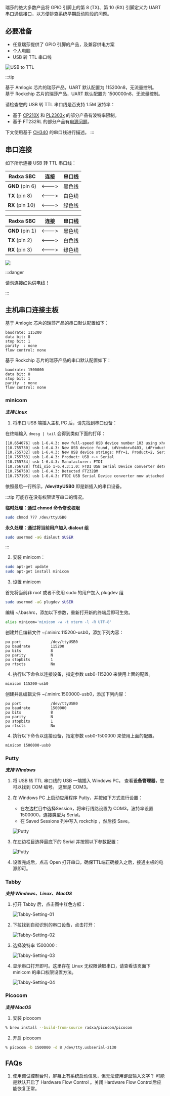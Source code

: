 
瑞莎的绝大多数产品将 GPIO 引脚上的第 8 (TX)、第 10 (RX) 引脚定义为 UART 串口通信接口，以方便排查系统早期启动阶段的问题。

## 必要准备

- 任意瑞莎提供了 GPIO 引脚的产品，及兼容供电方案
- 个人电脑
- USB 转 TTL 串口线

![USB to TTL](/img/accessories/600px-Usb2ttl-cable-definition.webp)

:::tip

<Section compatible="aml" platform={props.platform}>
基于 Amlogic 芯片的瑞莎产品，UART 默认配置为 115200n8，无流量控制。

</Section>

<Section compatible="rk" platform={props.platform}>
基于 Rockchip 芯片的瑞莎产品，UART 默认配置为 1500000n8，无流量控制。

请检查您的 USB 转 TTL 串口线是否支持 1.5M 波特率：

- 基于 [CP210X](https://www.silabs.com/interface/usb-bridges) 和 [PL2303x](https://www.prolific.com.tw/US/index.aspx) 的部分产品有波特率限制。
- 基于 FT232RL 的部分产品有[电源问题](https://forum.radxa.com/t/u-boot-cant-boot-with-serial-console-attached/7684)。

</Section>

下文使用基于 [CH340](http://wch-ic.com/products/CH340.html) 的串口线进行描述。
:::

## 串口连接

如下所示连接 USB 转 TTL 串口线：

<Section compatible="^rock5itx" model={props.model}>

| Radxa SBC       | 连接        | 串口线 |
| --------------- | ----------- | ------ |
| **GND** (pin 6) | &lt;---&gt; | 黑色线 |
| **TX** (pin 8)  | &lt;---&gt; | 白色线 |
| **RX** (pin 10) | &lt;---&gt; | 绿色线 |

</Section>

<Section compatible="rock5itx" model={props.model}>

| Radxa SBC       | 连接        | 串口线 |
| --------------- | ----------- | ------ |
| **GND** (pin 1) | &lt;---&gt; | 黑色线 |
| **TX** (pin 2)  | &lt;---&gt; | 白色线 |
| **RX** (pin 3)  | &lt;---&gt; | 绿色线 |

</Section>

<Image
  src="/img/accessories/#model#-1000px-Serial-connection.webp"
  model={props.model}
  fallback="rock5a"
/>

:::danger

请勿连接红色供电线！

:::

## 主机串口连接主板

<Section compatible="aml" platform={props.platform}>
基于 Amlogic 芯片的瑞莎产品的串口默认配置如下：

```
baudrate: 115200
data bit: 8
stop bit: 1
parity  : none
flow control: none
```

</Section>

<Section compatible="rk" platform={props.platform}>
基于 Rockchip 芯片的瑞莎产品的串口默认配置如下：

```
baudrate: 1500000
data bit: 8
stop bit: 1
parity  : none
flow control: none
```

</Section>

### minicom

**_支持 Linux_**

1. 将串口 USB 端插入主机 PC 后，请先找到串口设备：

在终端输入 `dmesg | tail` 会得到类似下面的打印：

```bash
[10.654076] usb 1-6.4.3: new full-speed USB device number 103 using xhci_hcd
[10.755730] usb 1-6.4.3: New USB device found, idVendor=0403, idProduct=6001
[10.755732] usb 1-6.4.3: New USB device strings: Mfr=1, Product=2, SerialNumber=0
[10.755733] usb 1-6.4.3: Product: USB <-> Serial
[10.755734] usb 1-6.4.3: Manufacturer: FTDI
[10.756728] ftdi_sio 1-6.4.3:1.0: FTDI USB Serial Device converter detected
[10.756750] usb 1-6.4.3: Detected FT232BM
[10.757195] usb 1-6.4.3: FTDI USB Serial Device converter now attached to ttyUSB0
```

依照最后一行所示，**/dev/ttyUSB0** 即是新插入的串口设备。

:::tip
可能存在没有权限读写串口的情况。

**临时处理：通过 chmod 命令修改权限**

```bash
sudo chmod 777 /dev/ttyUSB0
```

**永久处理：通过将当前用户加入 dialout 组**

```bash
sudo usermod -aG dialout $USER
```

:::

2. 安装 minicom：

```bash
sudo apt-get update
sudo apt-get install minicom
```

3. 设置 minicom

首先将当前非 root 或者不使用 sudo 的用户加入 plugdev 组

```bash
sudo usermod -aG plugdev $USER
```

编辑 ~/.bashrc，添加以下参数，重新打开新的终端后即可生效。

```bash
alias minicom='minicom -w -t xterm -l -R UTF-8'
```

<Section compatible="aml" platform={props.platform}>
创建并且编辑文件 ~/.minirc.115200-usb0，添加下列内容：

```
pu port             /dev/ttyUSB0
pu baudrate         115200
pu bits             8
pu parity           N
pu stopbits         1
pu rtscts           No
```

4. 执行以下命令以连接设备，指定参数 usb0-115200 来使用上面的配置。

```bash
minicom 115200-usb0
```

</Section>

<Section compatible="rk" platform={props.platform}>
创建并且编辑文件 ~/.minirc.1500000-usb0，添加下列内容：

```
pu port             /dev/ttyUSB0
pu baudrate         1500000
pu bits             8
pu parity           N
pu stopbits         1
pu rtscts           No
```

4. 执行以下命令以连接设备，指定参数 usb0-1500000 来使用上面的配置。

```bash
minicom 1500000-usb0
```

</Section>

### Putty

**_支持 Windows_**

1. 将 USB 转 TTL 串口线的 USB 一端插入 Windows PC。 查看**设备管理器**，您可以找到 COM 编号。 这里是 COM3。

2. 在 Windows PC 上启动应用程序 Putty，并按如下方式进行设置：

   - 在左边栏目中选择Session，将串行线路设置为 COM3，波特率设置 1500000，连接类型为 Serial。
   - 在 Saved Sessions 列中写入 rockchip ，然后按 Save。

   ![Putty](/img/configuration/Putty-setting-session.webp)

3. 在左边栏目选择最底下的 Serial 并按照以下参数配置：

   ![Putty](/img/configuration/Putty-setting-serial.webp)

4. 设置完成后，点击 Open 打开串口，确保TTL端正确接入之后，接通主板的电源即可。

### Tabby

**_支持 Windows、Linux、MacOS_**

1. 打开 Tabby 后，点击图中红色方框：

   ![Tabby-Setting-01](/img/configuration/rock-5b-tabby-01.webp)

2. 下拉找到自动识别的串口设备，点击打开：

   ![Tabby-Setting-02](/img/configuration/rock-5b-tabby-02.webp)

3. 选择波特率 1500000：

   ![Tabby-Setting-03](/img/configuration/rock-5b-tabby-03.webp)

4. 显示串口打开即可。这里存在 Linux 无权限读取串口，请查看该页面下 minicom 的串口权限设置方法。

   ![Tabby-Setting-04](/img/configuration/rock-5b-tabby-04.webp)

### Picocom

**_支持 MacOS_**

1. 安装 picocom

```bash
% brew install --build-from-source radxa/picocom/picocom
```

2. 开启 picocom

```bash
% picocom -b 1500000 -d 8 /dev/tty.usbserial-2130
```

## FAQs

1. 使用调试控制台时，屏幕上有系统启动信息，但无法使用键盘输入文字？
   可能是默认开启了 Hardware Flow Control 。关闭 Hardware Flow Control后应能恢复正常。
